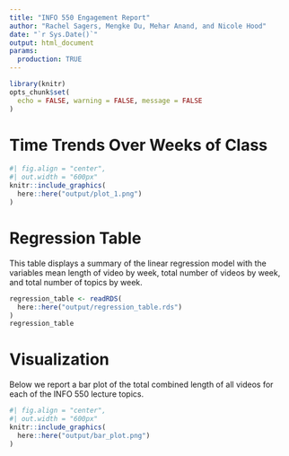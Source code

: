 ```yaml
---
title: "INFO 550 Engagement Report"
author: "Rachel Sagers, Mengke Du, Mehar Anand, and Nicole Hood"
date: "`r Sys.Date()`"
output: html_document
params:
  production: TRUE
---
```


```r
library(knitr)
opts_chunk$set(
  echo = FALSE, warning = FALSE, message = FALSE
)
```

# Time Trends Over Weeks of Class

```r
#| fig.align = "center",
#| out.width = "600px"
knitr::include_graphics(
  here::here("output/plot_1.png")
)
```

# Regression Table

This table displays a summary of the linear regression model with the variables mean length of video by week, total number of videos by week, and total number of topics by week.

```r
regression_table <- readRDS(
  here::here("output/regression_table.rds")
)
regression_table
```

# Visualization
Below we report a bar plot of the total combined length of all videos for each of the INFO 550 lecture topics.

```r
#| fig.align = "center",
#| out.width = "600px"
knitr::include_graphics(
  here::here("output/bar_plot.png")
)
```
